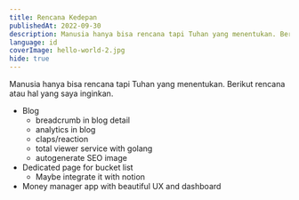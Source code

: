 ```yaml
---
title: Rencana Kedepan
publishedAt: 2022-09-30
description: Manusia hanya bisa rencana tapi Tuhan yang menentukan. Berikut rencana atau hal yang saya inginkan.
language: id
coverImage: hello-world-2.jpg
hide: true
---
```


Manusia hanya bisa rencana tapi Tuhan yang menentukan. Berikut rencana atau hal yang saya inginkan.

- Blog
  - breadcrumb in blog detail
  - analytics in blog
  - claps/reaction
  - total viewer service with golang
  - autogenerate SEO image
- Dedicated page for bucket list
  - Maybe integrate it with notion
- Money manager app with beautiful UX and dashboard
